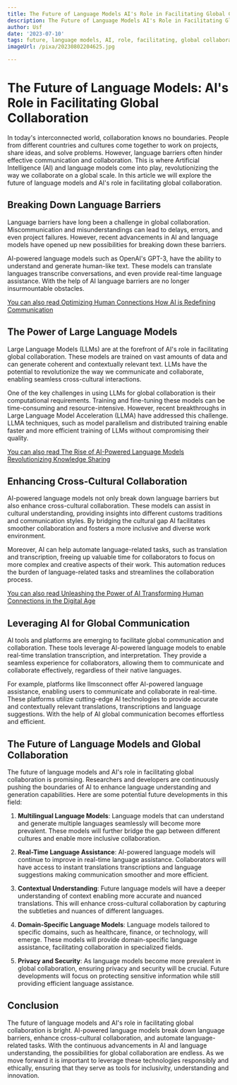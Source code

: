 ```yaml
---
title: The Future of Language Models AI's Role in Facilitating Global Collaboration
description: The Future of Language Models AI's Role in Facilitating Global Collaboration
author: Usf
date: '2023-07-10'
tags: future, language models, AI, role, facilitating, global collaboration
imageUrl: /pixa/20230802204625.jpg

---
```

# The Future of Language Models: AI's Role in Facilitating Global Collaboration

In today's  interconnected world, collaboration knows no boundaries. People from different countries and cultures come together to  work  on projects, share ideas, and solve problems. However, language barriers  often hinder effective communication and collaboration. This is  where Artificial Intelligence (AI) and language models come into play, revolutionizing the way we  collaborate  on a global scale. In this article we will explore the future of language models and AI's role in facilitating global collaboration.

##  Breaking Down Language Barriers

Language  barriers have long  been a  challenge in  global collaboration. Miscommunication and misunderstandings can lead to delays, errors, and even project failures. However, recent advancements in AI and language models have opened up new possibilities for breaking  down these barriers.

AI-powered language models such as OpenAI's GPT-3, have  the  ability to understand and generate  human-like text. These models can translate languages transcribe conversations,  and even provide real-time language assistance. With the help of AI language barriers are no longer insurmountable  obstacles.

[You can also read Optimizing Human Connections How AI is Redefining Communication](Optimizing%20Human%20Connections%20How%20AI%20is%20Redefining%20Communication)


## The Power of Large Language  Models

Large Language Models (LLMs) are at  the forefront of AI's role in  facilitating global collaboration. These models are trained on vast amounts of data and can  generate coherent and contextually relevant text. LLMs have the potential to revolutionize the  way we communicate and collaborate, enabling seamless cross-cultural interactions.

One of the key challenges in using LLMs for global collaboration is  their computational requirements. Training and fine-tuning these models can  be time-consuming and resource-intensive. However, recent  breakthroughs in Large Language Model Acceleration (LLMA) have addressed this  challenge. LLMA techniques, such as model  parallelism and distributed training enable faster and more efficient training of LLMs  without compromising their  quality.

[You can also read The Rise of  AI-Powered  Language Models Revolutionizing Knowledge Sharing](The%20Rise%20of%20AI-Powered%20Language%20Models%20Revolutionizing%20Knowledge%20Sharing)


## Enhancing Cross-Cultural  Collaboration

AI-powered language models not only break down language barriers but also enhance cross-cultural collaboration. These models  can assist in cultural understanding, providing insights into different customs traditions and  communication styles. By bridging the cultural gap AI  facilitates smoother collaboration and  fosters a  more inclusive and diverse work  environment.

Moreover, AI can help automate language-related tasks, such as translation and transcription,  freeing up valuable time for collaborators to  focus on more complex and creative  aspects of their work. This  automation reduces the burden of language-related tasks and streamlines the collaboration process.

[You can also read  Unleashing the Power of  AI Transforming Human Connections in the Digital Age](Unleashing%20the%20Power%20of%20AI%20Transforming%20Human%20Connections%20in%20the%20Digital%20Age)


## Leveraging AI for Global Communication

AI tools and platforms are emerging to facilitate global communication and collaboration. These tools leverage AI-powered language models to enable real-time translation transcription, and interpretation. They provide a seamless experience for collaborators, allowing them to communicate and collaborate effectively, regardless  of their native languages.

For example, platforms like llmsconnect offer AI-powered language assistance,  enabling users to communicate and collaborate in real-time. These platforms utilize cutting-edge AI technologies to provide accurate and contextually relevant translations, transcriptions and language suggestions. With  the help  of  AI global communication becomes effortless  and efficient.

## The Future of Language Models  and Global Collaboration

The future of  language models and AI's  role  in facilitating global collaboration is promising.  Researchers and developers are continuously pushing the boundaries of AI to enhance language understanding and generation capabilities. Here are some potential  future developments in  this field:

1. **Multilingual  Language Models**: Language models that can understand and generate multiple languages seamlessly  will become more prevalent. These models will further bridge the gap between different cultures and enable more inclusive collaboration.

2. **Real-Time Language Assistance**:  AI-powered  language  models  will continue  to improve in real-time language assistance. Collaborators will have access to instant translations transcriptions and language suggestions making communication smoother and more efficient.

3. **Contextual Understanding**: Future language models will have a deeper understanding of context enabling more accurate and nuanced translations. This  will enhance  cross-cultural collaboration by capturing the subtleties and nuances of different languages.

4. **Domain-Specific Language Models**: Language models tailored to specific domains,  such as healthcare, finance,  or technology, will emerge. These  models will provide  domain-specific language assistance, facilitating collaboration in specialized fields.

5. **Privacy and Security**: As language models become more prevalent in global collaboration, ensuring privacy and security will be crucial. Future developments  will focus on protecting sensitive information while still providing efficient language assistance.

## Conclusion

The future  of language models and AI's role  in facilitating global  collaboration is bright. AI-powered language models break down language barriers, enhance cross-cultural collaboration, and automate  language-related tasks. With the continuous advancements in AI and language understanding, the possibilities for global collaboration are endless. As we move forward it  is important to leverage these technologies responsibly and ethically, ensuring that they serve as tools for inclusivity, understanding and innovation.